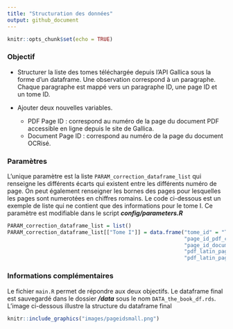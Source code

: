 ```yaml
---
title: "Structuration des données"
output: github_document
---
```


```r
knitr::opts_chunk$set(echo = TRUE)
```





### Objectif

* Structurer la liste des tomes téléchargée depuis l'API Gallica sous la forme d'un dataframe. Une observation correspond à un paragraphe. Chaque paragraphe est mappé vers un paragraphe ID, une page ID et un tome ID.

* Ajouter deux nouvelles variables.
    * PDF Page ID : correspond au numéro de la page du document PDF accessible en ligne depuis le site de Gallica.
    * Document Page ID : correspond au numéro de la page du document OCRisé.





### Paramètres

L'unique paramètre est la liste `PARAM_correction_dataframe_list` qui renseigne les différents écarts qui existent entre les différents numéro de page. On peut également renseigner les bornes des pages pour lesquelles les pages sont numerotées en chiffres romains. Le code ci-dessous est un exemple de liste qui ne contient que des informations pour le tome I. Ce paramètre est modifiable dans le script **_config/parameters.R_**

```r
PARAM_correction_dataframe_list = list()
PARAM_correction_dataframe_list[["Tome I"]] = data.frame("tome_id" = "Tome I",
                                                         "page_id_pdf_correction" = -1,
                                                         "page_id_document_correction" = -31,
                                                         "pdf_latin_pagination_start" = 13,
                                                         "pdf_latin_pagination_end" = 29)
```



### Informations complémentaires

Le fichier `main.R` permet de répondre aux deux objectifs. Le dataframe final est sauvegardé dans le dossier **_/data_** sous le nom `DATA_the_book_df.rds`. L'image ci-dessous illustre la structure du dataframe final

```r
knitr::include_graphics("images/pageidsmall.png")
```

